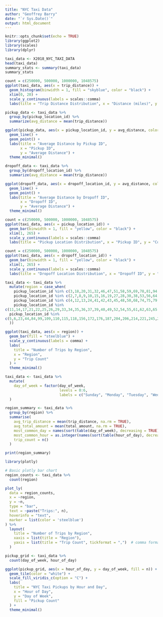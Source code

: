 ---
title: "NYC Taxi Data"
author: "Geoffrey Barry"
date: "`r Sys.Date()`"
output: html_document
---

```{r setup, include=FALSE}
knitr::opts_chunk$set(echo = TRUE)
library(ggplot2)
library(scales)
library(dplyr)
```

```{r}
taxi_data <- X2018_NYC_TAXI_DATA
head(taxi_data)
summary_stats <- summary(taxi_data)
summary_stats
```
```{r}
count = c(250000, 500000, 1000000, 1048575)
ggplot(taxi_data, aes(x = trip_distance)) +
  geom_histogram(binwidth = 1, fill = "skyblue", color = "black") +
  xlim(0, 20) +
  scale_y_continuous(labels = scales::comma)
  labs(title = "Trip Distance Distribution", x = "Distance (miles)", y = "Count")

```

```{r}
pickup_data <- taxi_data %>%
  group_by(pickup_location_id) %>%
  summarize(avg_distance = mean(trip_distance))
```

```{r}
ggplot(pickup_data, aes(x = pickup_location_id, y = avg_distance, color = "red")) +
  geom_line() +
  geom_point() +
  labs(title = "Average Distance by Pickup ID",
       x = "Pickup ID", 
       y = "Average Distance") +
  theme_minimal()
```

```{r}
dropoff_data <- taxi_data %>%
  group_by(dropoff_location_id) %>%
  summarize(avg_distance = mean(trip_distance))
```

```{r}
ggplot(dropoff_data, aes(x = dropoff_location_id, y = avg_distance, color = "red")) +
  geom_line() +
  geom_point() +
  labs(title = "Average Distance by Dropoff ID",
       x = "Dropoff ID", 
       y = "Average Distance") +
  theme_minimal()
```

```{r}
count = c(250000, 500000, 1000000, 1048575)
ggplot(taxi_data, aes(x = pickup_location_id)) +
  geom_bar(binwidth = 1, fill = "yellow", color = "black") +
  xlim(1, 265) +
  scale_y_continuous(labels = scales::comma)
  labs(title = "Pickup Location Distribution", x = "Pickup ID", y = "Count")
```

```{r}
count = c(250000, 500000, 1000000, 1048575)
ggplot(taxi_data, aes(x = dropoff_location_id)) +
  geom_bar(binwidth = 1, fill = "yellow", color = "black") +
  xlim(1, 265) +
  scale_y_continuous(labels = scales::comma)
  labs(title = "Dropoff Location Distribution", x = "Dropoff ID", y = "Count")
```

```{r}
taxi_data <- taxi_data %>%
  mutate(region = case_when(
    pickup_location_id %in% c(3,18,20,31,32,46,47,51,58,59,69,78,81,94,119,126,136,147,159,167,168,169,174,182,183,184,185,199,200,208,212,213,220,235,240,241,242,247,248,250,254,259) ~ "Bronx",
    pickup_location_id %in% c(2,7,8,9,10,15,16,19,27,28,30,38,53,56,64,70,73,82,83,86,92,93,95,96,98,101,102,117,121,122,124,129,130,131,132,134,135,138,139,145,146,157,160,171,173,175,179,180,191,192,193,196,197,198,201,203,205,207,215,216,218,219,223,226,252,253,258,260) ~ "Queens",
    pickup_location_id %in% c(4,12,13,24,41,42,43,45,48,50,68,74,75,79,87,88,90,100,103,107,113,114,116,120,125,127,128,137,140,141,142,143,144,148,151,152,153,158,161,162,163,164,166,170,186,194,202,209,211,224,229,230,231,232,233,234,236,237,238,239,243,244,246,249,261,262,263) ~ "Manhattan",
    pickup_location_id %in%
c(11,14,17,21,22,25,26,29,33,34,35,36,37,39,40,49,52,54,55,61,62,63,65,66,67,71,72,76,77,80,85,89,91,97,106,108,111,112,123,133,149,150,154,155,165,177,178,181,188,189,190,195,210,217,222,225,227,228,255,256,257) ~ "Brooklyn",
  pickup_location_id %in%
c(5,6,23,44,84,99,109,110,115,118,156,172,176,187,204,206,214,221,245,251) ~ "Staten Island"
  ))

```

```{r}
ggplot(taxi_data, aes(x = region)) +
  geom_bar(fill = "steelblue") +
  scale_y_continuous(labels = comma) +
  labs(
    title = "Number of Trips by Region",
    x = "Region",
    y = "Trip Count"
  ) +
  theme_minimal()


```

```{r}
taxi_data <- taxi_data %>%
  mutate(
    day_of_week = factor(day_of_week,
                         levels = 0:6,
                         labels = c("Sunday", "Monday", "Tuesday", "Wednesday", "Thursday", "Friday", "Saturday"))
  )

```

```{r}
region_summary <- taxi_data %>%
  group_by(region) %>%
  summarise(
    avg_trip_distance = mean(trip_distance, na.rm = TRUE),
    avg_total_amount = mean(total_amount, na.rm = TRUE),
    most_common_day = names(sort(table(day_of_week), decreasing = TRUE))[1],
    most_common_hour = as.integer(names(sort(table(hour_of_day), decreasing = TRUE))[1]),
    trip_count = n()
  )

print(region_summary)

```

```{r}
library(plotly)

# Basic plotly bar chart
region_counts <- taxi_data %>%
  count(region)

plot_ly(
  data = region_counts,
  x = ~region,
  y = ~n,
  type = "bar",
  text = ~paste("Trips:", n),
  hoverinfo = "text",
  marker = list(color = 'steelblue')
) %>%
  layout(
    title = "Number of Trips by Region",
    xaxis = list(title = "Region"),
    yaxis = list(title = "Trip Count", tickformat = ",")  # comma format numbers
  )

```

```{r}
pickup_grid <- taxi_data %>%
  count(day_of_week, hour_of_day)

ggplot(pickup_grid, aes(x = hour_of_day, y = day_of_week, fill = n)) +
  geom_tile(color = "white") +
  scale_fill_viridis_c(option = "C") +
  labs(
    title = "NYC Taxi Pickups by Hour and Day",
    x = "Hour of Day",
    y = "Day of Week",
    fill = "Pickup Count"
  ) +
  theme_minimal()


```

